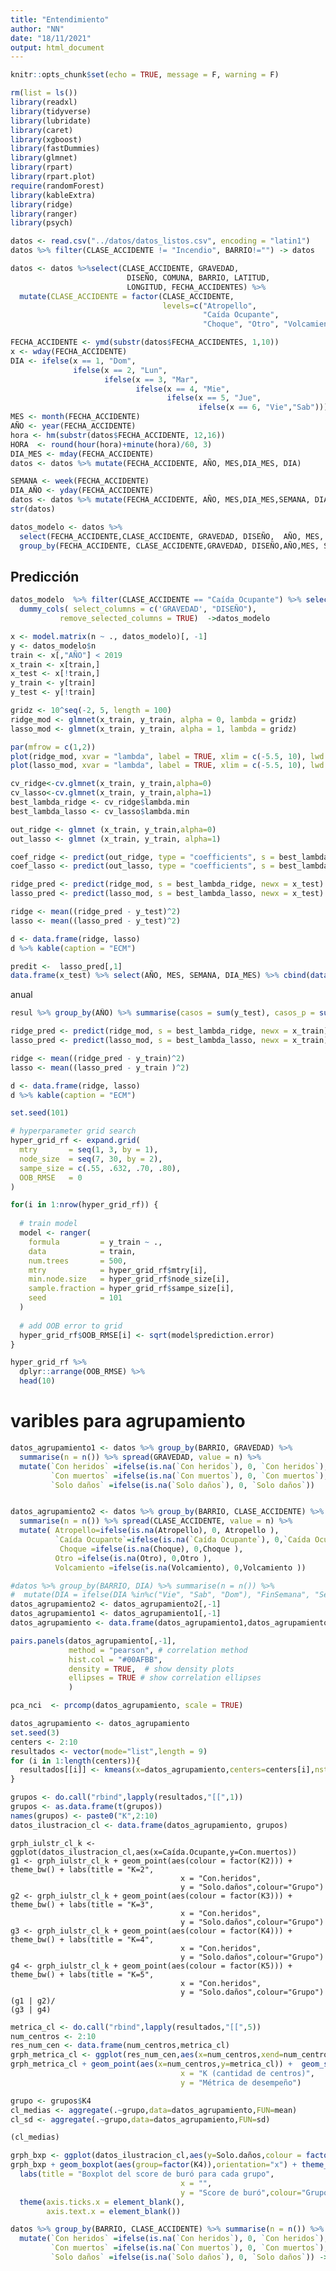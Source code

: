 ```yaml
---
title: "Entendimiento"
author: "NN"
date: "18/11/2021"
output: html_document
---
```


```r
knitr::opts_chunk$set(echo = TRUE, message = F, warning = F)
```

```r
rm(list = ls())
library(readxl)
library(tidyverse)
library(lubridate)
library(caret)
library(xgboost)
library(fastDummies)
library(glmnet)
library(rpart)
library(rpart.plot)
require(randomForest)
library(kableExtra)
library(ridge)
library(ranger)
library(psych)
```



```r
datos <- read.csv("../datos/datos_listos.csv", encoding = "latin1")
datos %>% filter(CLASE_ACCIDENTE != "Incendio", BARRIO!="") -> datos 

```





```r

datos <- datos %>%select(CLASE_ACCIDENTE, GRAVEDAD,
                          DISEÑO, COMUNA, BARRIO, LATITUD,
                          LONGITUD, FECHA_ACCIDENTES) %>%
  mutate(CLASE_ACCIDENTE = factor(CLASE_ACCIDENTE, 
                                  levels=c("Atropello",
                                           "Caída Ocupante", 
                                           "Choque", "Otro", "Volcamiento")))
```



```r
FECHA_ACCIDENTE <- ymd(substr(datos$FECHA_ACCIDENTES, 1,10))
x <- wday(FECHA_ACCIDENTE)
DIA <- ifelse(x == 1, "Dom",
              ifelse(x == 2, "Lun",
                     ifelse(x == 3, "Mar",
                            ifelse(x == 4, "Mie",
                                   ifelse(x == 5, "Jue",
                                          ifelse(x == 6, "Vie","Sab"))))))
MES <- month(FECHA_ACCIDENTE)
AÑO <- year(FECHA_ACCIDENTE)
hora <- hm(substr(datos$FECHA_ACCIDENTE, 12,16))
HORA  <- round(hour(hora)+minute(hora)/60, 3)
DIA_MES <- mday(FECHA_ACCIDENTE)
datos <- datos %>% mutate(FECHA_ACCIDENTE, AÑO, MES,DIA_MES, DIA)

SEMANA <- week(FECHA_ACCIDENTE)
DIA_AÑO <- yday(FECHA_ACCIDENTE)
datos <- datos %>% mutate(FECHA_ACCIDENTE, AÑO, MES,DIA_MES,SEMANA, DIA,DIA_AÑO, HORA)
str(datos)
```


```r
datos_modelo <- datos %>%
  select(FECHA_ACCIDENTE,CLASE_ACCIDENTE, GRAVEDAD, DISEÑO,  AÑO, MES, SEMANA, DIA_MES, HORA) %>% 
  group_by(FECHA_ACCIDENTE, CLASE_ACCIDENTE,GRAVEDAD, DISEÑO,AÑO,MES, SEMANA, DIA_MES) %>% summarise( n = n()) %>% ungroup() %>%  select(-FECHA_ACCIDENTE)
```


## Predicción

```r
datos_modelo  %>% filter(CLASE_ACCIDENTE == "Caída Ocupante") %>% select(-CLASE_ACCIDENTE)%>% 
  dummy_cols( select_columns = c('GRAVEDAD', "DISEÑO"),
           remove_selected_columns = TRUE)  ->datos_modelo

x <- model.matrix(n ~ ., datos_modelo)[, -1]    
y <- datos_modelo$n
train <- x[,"AÑO"] < 2019
x_train <- x[train,]
x_test <- x[!train,]
y_train <- y[train]
y_test <- y[!train]
```

```r
gridz <- 10^seq(-2, 5, length = 100)            
ridge_mod <- glmnet(x_train, y_train, alpha = 0, lambda = gridz)
lasso_mod <- glmnet(x_train, y_train, alpha = 1, lambda = gridz)

par(mfrow = c(1,2))
plot(ridge_mod, xvar = "lambda", label = TRUE, xlim = c(-5.5, 10), lwd = 2)   
plot(lasso_mod, xvar = "lambda", label = TRUE, xlim = c(-5.5, 10), lwd = 2)   
```


```r
cv_ridge<-cv.glmnet(x_train, y_train,alpha=0)
cv_lasso<-cv.glmnet(x_train, y_train,alpha=1)
best_lambda_ridge <- cv_ridge$lambda.min
best_lambda_lasso <- cv_lasso$lambda.min
```


```r
out_ridge <- glmnet (x_train, y_train,alpha=0)
out_lasso <- glmnet (x_train, y_train, alpha=1)

coef_ridge <- predict(out_ridge, type = "coefficients", s = best_lambda_ridge)
coef_lasso <- predict(out_lasso, type = "coefficients", s = best_lambda_lasso)

```

```r
ridge_pred <- predict(ridge_mod, s = best_lambda_ridge, newx = x_test)
lasso_pred <- predict(lasso_mod, s = best_lambda_lasso, newx = x_test)

ridge <- mean((ridge_pred - y_test)^2)
lasso <- mean((lasso_pred - y_test)^2)

d <- data.frame(ridge, lasso)
d %>% kable(caption = "ECM")
```




```r

predit <-  lasso_pred[,1]
data.frame(x_test) %>% select(AÑO, MES, SEMANA, DIA_MES) %>% cbind(data.frame(y_test, predit))-> resul 

```

anual  

```r
resul %>% group_by(AÑO) %>% summarise(casos = sum(y_test), casos_p = sum(predit)) %>% mutate(ECM = (casos-casos_p)^2)
```



```r
ridge_pred <- predict(ridge_mod, s = best_lambda_ridge, newx = x_train)
lasso_pred <- predict(lasso_mod, s = best_lambda_lasso, newx = x_train)

ridge <- mean((ridge_pred - y_train)^2)
lasso <- mean((lasso_pred - y_train )^2)

d <- data.frame(ridge, lasso)
d %>% kable(caption = "ECM")
```
```r
set.seed(101)

# hyperparameter grid search
hyper_grid_rf <- expand.grid(
  mtry       = seq(1, 3, by = 1),
  node_size  = seq(7, 30, by = 2),
  sampe_size = c(.55, .632, .70, .80),
  OOB_RMSE   = 0
)

for(i in 1:nrow(hyper_grid_rf)) {
  
  # train model
  model <- ranger(
    formula         = y_train ~ ., 
    data            = train, 
    num.trees       = 500,
    mtry            = hyper_grid_rf$mtry[i],
    min.node.size   = hyper_grid_rf$node_size[i],
    sample.fraction = hyper_grid_rf$sampe_size[i],
    seed            = 101
  )
  
  # add OOB error to grid
  hyper_grid_rf$OOB_RMSE[i] <- sqrt(model$prediction.error)
}

hyper_grid_rf %>% 
  dplyr::arrange(OOB_RMSE) %>%
  head(10)

```


###############################
# varibles para agrupamiento

```r
datos_agrupamiento1 <- datos %>% group_by(BARRIO, GRAVEDAD) %>%
  summarise(n = n()) %>% spread(GRAVEDAD, value = n) %>%
  mutate(`Con heridos` =ifelse(is.na(`Con heridos`), 0, `Con heridos`),
         `Con muertos` =ifelse(is.na(`Con muertos`), 0, `Con muertos`),
         `Solo daños` =ifelse(is.na(`Solo daños`), 0, `Solo daños`))


datos_agrupamiento2 <- datos %>% group_by(BARRIO, CLASE_ACCIDENTE) %>%
  summarise(n = n()) %>% spread(CLASE_ACCIDENTE, value = n) %>%
  mutate( Atropello=ifelse(is.na(Atropello), 0, Atropello ),
          `Caída Ocupante`=ifelse(is.na(`Caída Ocupante`), 0,`Caída Ocupante` ),
           Choque =ifelse(is.na(Choque), 0,Choque ),
          Otro =ifelse(is.na(Otro), 0,Otro ),
          Volcamiento =ifelse(is.na(Volcamiento), 0,Volcamiento ))

#datos %>% group_by(BARRIO, DIA) %>% summarise(n = n()) %>%
#  mutate(DIA = ifelse(DIA %in%c("Vie", "Sab", "Dom"), "FinSemana", "Semana"))
datos_agrupamiento2 <- datos_agrupamiento2[,-1]
datos_agrupamiento1 <- datos_agrupamiento1[,-1]
datos_agrupamiento <- data.frame(datos_agrupamiento1,datos_agrupamiento2)
```
```r
pairs.panels(datos_agrupamiento[,-1], 
             method = "pearson", # correlation method
             hist.col = "#00AFBB",
             density = TRUE,  # show density plots
             ellipses = TRUE # show correlation ellipses
             )
```
```r
pca_nci  <- prcomp(datos_agrupamiento, scale = TRUE)
```


```r
datos_agrupamiento <- datos_agrupamiento
set.seed(3) 
centers <- 2:10
resultados <- vector(mode="list",length = 9)
for (i in 1:length(centers)){
  resultados[[i]] <- kmeans(x=datos_agrupamiento,centers=centers[i],nstart = 3)
}


```


```r
grupos <- do.call("rbind",lapply(resultados,"[[",1))
grupos <- as.data.frame(t(grupos))
names(grupos) <- paste0("K",2:10)
datos_ilustracion_cl <- data.frame(datos_agrupamiento, grupos)
```





```{}
grph_iulstr_cl_k <- ggplot(datos_ilustracion_cl,aes(x=Caída.Ocupante,y=Con.muertos))
g1 <- grph_iulstr_cl_k + geom_point(aes(colour = factor(K2))) + theme_bw() + labs(title = "K=2",
                                      x = "Con.heridos",
                                      y = "Solo.daños",colour="Grupo")
g2 <- grph_iulstr_cl_k + geom_point(aes(colour = factor(K3))) + theme_bw() + labs(title = "K=3",
                                      x = "Con.heridos",
                                      y = "Solo.daños",colour="Grupo")
g3 <- grph_iulstr_cl_k + geom_point(aes(colour = factor(K4))) + theme_bw() + labs(title = "K=4",
                                      x = "Con.heridos",
                                      y = "Solo.daños",colour="Grupo")
g4 <- grph_iulstr_cl_k + geom_point(aes(colour = factor(K5))) + theme_bw() + labs(title = "K=5",
                                      x = "Con.heridos",
                                      y = "Solo.daños",colour="Grupo")
(g1 | g2)/
(g3 | g4)
```





```r
metrica_cl <- do.call("rbind",lapply(resultados,"[[",5))
num_centros <- 2:10
res_num_cen <- data.frame(num_centros,metrica_cl)
grph_metrica_cl <- ggplot(res_num_cen,aes(x=num_centros,xend=num_centros,y=0,yend=metrica_cl))
grph_metrica_cl + geom_point(aes(x=num_centros,y=metrica_cl)) +  geom_segment() + theme_bw() + labs(title = "Desempeño del agrupamiento \n en función de K",
                                      x = "K (cantidad de centros)",
                                      y = "Métrica de desempeño")
```





```r
grupo <- grupos$K4
cl_medias <- aggregate(.~grupo,data=datos_agrupamiento,FUN=mean)
cl_sd <- aggregate(.~grupo,data=datos_agrupamiento,FUN=sd)

(cl_medias)
```


```r
grph_bxp <- ggplot(datos_ilustracion_cl,aes(y=Solo.daños,colour = factor(K4)))
grph_bxp + geom_boxplot(aes(group=factor(K4)),orientation="x") + theme_bw() + 
  labs(title = "Boxplot del score de buró para cada grupo",
                                      x = "",
                                      y = "Score de buró",colour="Grupo") + 
  theme(axis.ticks.x = element_blank(),
        axis.text.x = element_blank())
```



```r
datos %>% group_by(BARRIO, CLASE_ACCIDENTE) %>% summarise(n = n()) %>% spread(CLASE_ACCIDENTE, value = n) %>%
  mutate(`Con heridos` =ifelse(is.na(`Con heridos`), 0, `Con heridos`),
         `Con muertos` =ifelse(is.na(`Con muertos`), 0, `Con muertos`),
         `Solo daños` =ifelse(is.na(`Solo daños`), 0, `Solo daños`)) -> datos_agrupamiento
```



















